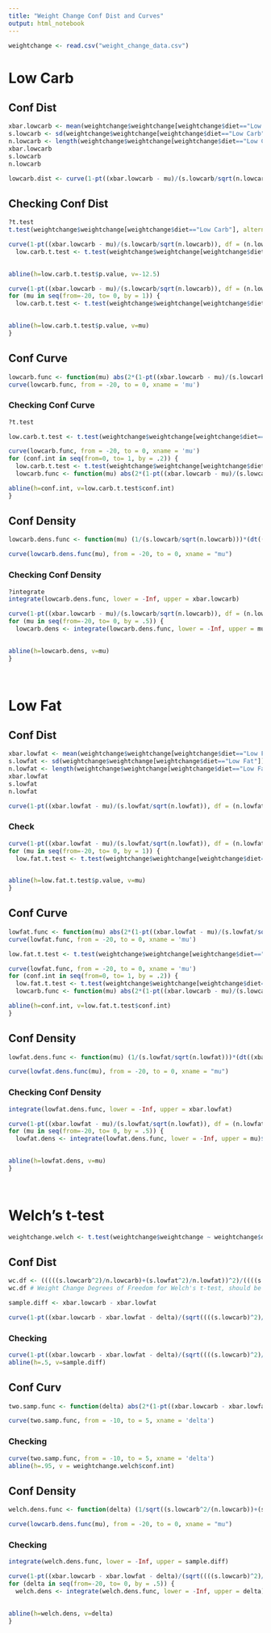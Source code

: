 ---
title: "Weight Change Conf Dist and Curves"
output: html_notebook
---

```{r}
weightchange <- read.csv("weight_change_data.csv")
```


# Low Carb

## Conf Dist

```{r}



xbar.lowcarb <- mean(weightchange$weightchange[weightchange$diet=="Low Carb"])
s.lowcarb <- sd(weightchange$weightchange[weightchange$diet=="Low Carb"])
n.lowcarb <- length(weightchange$weightchange[weightchange$diet=="Low Carb"])
xbar.lowcarb
s.lowcarb
n.lowcarb
```


```{r}
 
lowcarb.dist <- curve(1-pt((xbar.lowcarb - mu)/(s.lowcarb/sqrt(n.lowcarb)), df = (n.lowcarb-1)), from = -20, to = 0, xname = 'mu')

```

## Checking Conf Dist

```{r}

?t.test
t.test(weightchange$weightchange[weightchange$diet=="Low Carb"], alternative = "greater", mu=xbar.lowcarb)
```


```{r}
curve(1-pt((xbar.lowcarb - mu)/(s.lowcarb/sqrt(n.lowcarb)), df = (n.lowcarb-1)), from = -20, to = 0, xname = 'mu')
  low.carb.t.test <- t.test(weightchange$weightchange[weightchange$diet=="Low Carb"], alternative = "greater", mu=-12.5)
  

abline(h=low.carb.t.test$p.value, v=-12.5)

```


```{r}
curve(1-pt((xbar.lowcarb - mu)/(s.lowcarb/sqrt(n.lowcarb)), df = (n.lowcarb-1)), from = -20, to = 0, xname = 'mu')
for (mu in seq(from=-20, to= 0, by = 1)) {
  low.carb.t.test <- t.test(weightchange$weightchange[weightchange$diet=="Low Carb"], alternative = "greater", mu=mu)
  

abline(h=low.carb.t.test$p.value, v=mu)
}
```


## Conf Curve

```{r}
lowcarb.func <- function(mu) abs(2*(1-pt((xbar.lowcarb - mu)/(s.lowcarb/sqrt(n.lowcarb)), df = (n.lowcarb-1)))-1)
curve(lowcarb.func, from = -20, to = 0, xname = 'mu')

```

### Checking Conf Curve

```{r}
?t.test

low.carb.t.test <- t.test(weightchange$weightchange[weightchange$diet=="Low Carb"], conf.level = .80)
```

```{r}
curve(lowcarb.func, from = -20, to = 0, xname = 'mu')
for (conf.int in seq(from=0, to= 1, by = .2)) {
  low.carb.t.test <- t.test(weightchange$weightchange[weightchange$diet=="Low Carb"], conf.level = conf.int)
  lowcarb.func <- function(mu) abs(2*(1-pt((xbar.lowcarb - mu)/(s.lowcarb/sqrt(n.lowcarb)), df = (n.lowcarb-1)))-1)

abline(h=conf.int, v=low.carb.t.test$conf.int)
}

```
## Conf Density

```{r}
lowcarb.dens.func <- function(mu) (1/(s.lowcarb/sqrt(n.lowcarb)))*(dt((xbar.lowcarb-mu)/((s.lowcarb/sqrt(n.lowcarb))), df=(n.lowcarb-1)))

curve(lowcarb.dens.func(mu), from = -20, to = 0, xname = "mu")
```

### Checking Conf Density

```{r}
?integrate
integrate(lowcarb.dens.func, lower = -Inf, upper = xbar.lowcarb)
```

```{r}




curve(1-pt((xbar.lowcarb - mu)/(s.lowcarb/sqrt(n.lowcarb)), df = (n.lowcarb-1)), from = -20, to = 0, xname = 'mu')
for (mu in seq(from=-20, to= 0, by = .5)) {
  lowcarb.dens <- integrate(lowcarb.dens.func, lower = -Inf, upper = mu)$value
  

abline(h=lowcarb.dens, v=mu)
}

  


```



# Low Fat

## Conf Dist

```{r}

xbar.lowfat <- mean(weightchange$weightchange[weightchange$diet=="Low Fat"])
s.lowfat <- sd(weightchange$weightchange[weightchange$diet=="Low Fat"])
n.lowfat <- length(weightchange$weightchange[weightchange$diet=="Low Fat"])
xbar.lowfat
s.lowfat
n.lowfat
```


```{r}

curve(1-pt((xbar.lowfat - mu)/(s.lowfat/sqrt(n.lowfat)), df = (n.lowfat-1)), from = -20, to = 0, xname = 'mu')

```

### Check

```{r}
curve(1-pt((xbar.lowfat - mu)/(s.lowfat/sqrt(n.lowfat)), df = (n.lowfat-1)), from = -20, to = 0, xname = 'mu')
for (mu in seq(from=-20, to= 0, by = 1)) {
  low.fat.t.test <- t.test(weightchange$weightchange[weightchange$diet=="Low Fat"], alternative = "greater", mu=mu)
  

abline(h=low.fat.t.test$p.value, v=mu)
}
```


## Conf Curve

```{r}
lowfat.func <- function(mu) abs(2*(1-pt((xbar.lowfat - mu)/(s.lowfat/sqrt(n.lowfat)), df = (n.lowfat-1)))-1)
curve(lowfat.func, from = -20, to = 0, xname = 'mu')
```

```{r}

low.fat.t.test <- t.test(weightchange$weightchange[weightchange$diet=="Low Fat"], conf.level = .80)
```

```{r}
curve(lowfat.func, from = -20, to = 0, xname = 'mu')
for (conf.int in seq(from=0, to= 1, by = .2)) {
  low.fat.t.test <- t.test(weightchange$weightchange[weightchange$diet=="Low Fat"], conf.level = conf.int)
  lowcarb.func <- function(mu) abs(2*(1-pt((xbar.lowcarb - mu)/(s.lowcarb/sqrt(n.lowcarb)), df = (n.lowcarb-1)))-1)

abline(h=conf.int, v=low.fat.t.test$conf.int)
}

```

## Conf Density

```{r}
lowfat.dens.func <- function(mu) (1/(s.lowfat/sqrt(n.lowfat)))*(dt((xbar.lowfat-mu)/((s.lowfat/sqrt(n.lowfat))), df=(n.lowfat-1)))

curve(lowfat.dens.func(mu), from = -20, to = 0, xname = "mu")
```

### Checking Conf Density

```{r}

integrate(lowfat.dens.func, lower = -Inf, upper = xbar.lowfat)
```

```{r}




curve(1-pt((xbar.lowfat - mu)/(s.lowfat/sqrt(n.lowfat)), df = (n.lowfat-1)), from = -20, to = 0, xname = 'mu')
for (mu in seq(from=-20, to= 0, by = .5)) {
  lowfat.dens <- integrate(lowfat.dens.func, lower = -Inf, upper = mu)$value
  

abline(h=lowfat.dens, v=mu)
}

  


```


# Welch's t-test

```{r}
weightchange.welch <- t.test(weightchange$weightchange ~ weightchange$diet)
```


## Conf Dist


```{r}
wc.df <- (((((s.lowcarb^2)/n.lowcarb)+(s.lowfat^2)/n.lowfat))^2)/((((s.lowcarb^2)/(n.lowcarb-1))^2)+(((s.lowfat^2)/(n.lowfat-1))^2))
wc.df # Weight Change Degrees of Freedom for Welch's t-test, should be 603.97 for this data
```
```{r}
sample.diff <- xbar.lowcarb - xbar.lowfat
```


```{r}

curve(1-pt((xbar.lowcarb - xbar.lowfat - delta)/(sqrt((((s.lowcarb)^2)/n.lowcarb)+((s.lowfat)^2)/n.lowfat)), df = 603.97), from = -10, to = 5, xname = 'delta')
```

### Checking

```{r}

curve(1-pt((xbar.lowcarb - xbar.lowfat - delta)/(sqrt((((s.lowcarb)^2)/n.lowcarb)+((s.lowfat)^2)/n.lowfat)), df = 603.97), from = -10, to = 5, xname = 'delta')
abline(h=.5, v=sample.diff)
```

## Conf Curv

```{r}
two.samp.func <- function(delta) abs(2*(1-pt((xbar.lowcarb - xbar.lowfat - delta)/(sqrt((((s.lowcarb)^2)/n.lowcarb)+((s.lowfat)^2)/n.lowfat)), df = 603.97))-1)

curve(two.samp.func, from = -10, to = 5, xname = 'delta')
```

### Checking

```{r}
curve(two.samp.func, from = -10, to = 5, xname = 'delta')
abline(h=.95, v = weightchange.welch$conf.int)
```

## Conf Density

```{r}
welch.dens.func <- function(delta) (1/sqrt((s.lowcarb^2/(n.lowcarb))+(s.lowfat^2/(n.lowfat)))*(dt((xbar.lowcarb- xbar.lowfat- delta)/sqrt((s.lowcarb^2/(n.lowcarb))+(s.lowfat^2/(n.lowfat))), df=(n.lowcarb-1))))

curve(lowcarb.dens.func(mu), from = -20, to = 0, xname = "mu")
```

### Checking 

```{r}

integrate(welch.dens.func, lower = -Inf, upper = sample.diff)
```

```{r}




curve(1-pt((xbar.lowcarb - xbar.lowfat - delta)/(sqrt((((s.lowcarb)^2)/n.lowcarb)+((s.lowfat)^2)/n.lowfat)), df = 603.97), from = -10, to = 5, xname = 'delta')
for (delta in seq(from=-20, to= 0, by = .5)) {
  welch.dens <- integrate(welch.dens.func, lower = -Inf, upper = delta)$value
  

abline(h=welch.dens, v=delta)
}

  


```






